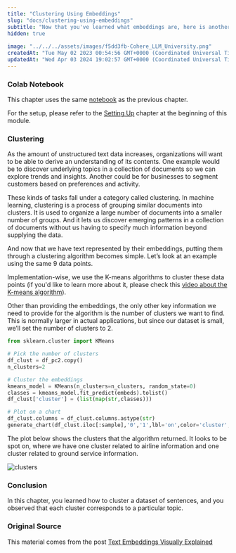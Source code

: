 ```yaml
---
title: "Clustering Using Embeddings"
slug: "docs/clustering-using-embeddings"
subtitle: "Now that you've learned what embeddings are, here is another very important application of embeddings, which is clustering. In this chapter, you'll continue with the same dataset as before, you'll split it into different clusters using K-means clustering, and you'll observe that these clusters contain similar sentences."
hidden: true
 
image: "../../../assets/images/f5dd3fb-Cohere_LLM_University.png"
createdAt: "Tue May 02 2023 00:54:56 GMT+0000 (Coordinated Universal Time)"
updatedAt: "Wed Apr 03 2024 19:02:57 GMT+0000 (Coordinated Universal Time)"
---
```

### Colab Notebook

This chapter uses the same [notebook](https://github.com/cohere-ai/cohere-developer-experience/blob/main/notebooks/llmu/Visualizing_Text_Embeddings.ipynb) as the previous chapter.

For the setup, please refer to the <a target="_blank" href="/docs/setting-up">Setting Up</a> chapter at the beginning of this module.

### Clustering

As the amount of unstructured text data increases, organizations will want to be able to derive an understanding of its contents. One example would be to discover underlying topics in a collection of documents so we can explore trends and insights. Another could be for businesses to segment customers based on preferences and activity.

These kinds of tasks fall under a category called clustering. In machine learning, clustering is a process of grouping similar documents into clusters. It is used to organize a large number of documents into a smaller number of groups. And it lets us discover emerging patterns in a collection of documents without us having to specify much information beyond supplying the data.

And now that we have text represented by their embeddings, putting them through a clustering algorithm becomes simple. Let’s look at an example using the same 9 data points.

Implementation-wise, we use the K-means algorithms to cluster these data points (if you'd like to learn more about it, please check this <a target="_blank" href="https://www.youtube.com/watch?v=QXOkPvFM6NU">video about the K-means algorithm</a>). 

Other than providing the embeddings, the only other key information we need to provide for the algorithm is the number of clusters we want to find. This is normally larger in actual applications, but since our dataset is small, we’ll set the number of clusters to 2.

```python PYTHON
from sklearn.cluster import KMeans

# Pick the number of clusters
df_clust = df_pc2.copy()
n_clusters=2

# Cluster the embeddings
kmeans_model = KMeans(n_clusters=n_clusters, random_state=0)
classes = kmeans_model.fit_predict(embeds).tolist()
df_clust['cluster'] = (list(map(str,classes)))

# Plot on a chart
df_clust.columns = df_clust.columns.astype(str)
generate_chart(df_clust.iloc[:sample],'0','1',lbl='on',color='cluster',title='Clustering with 2 Clusters')
```

The plot below shows the clusters that the algorithm returned. It looks to be spot on, where we have one cluster related to airline information and one cluster related to ground service information.


<img src='../../../assets/images/b77770f-image.png' alt='clusters' />

### Conclusion

In this chapter, you learned how to cluster a dataset of sentences, and you observed that each cluster corresponds to a particular topic. 

### Original Source

This material comes from the post <a target="_blank" href="https://cohere.com/llmu/text-embeddings/">Text Embeddings Visually Explained</a>

